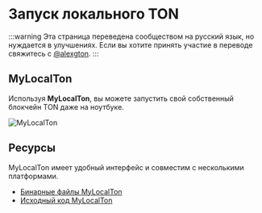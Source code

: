 # Запуск локального TON

:::warning
Эта страница переведена сообществом на русский язык, но нуждается в улучшениях. Если вы хотите принять участие в переводе свяжитесь с [@alexgton](https://t.me/alexgton).
:::

## MyLocalTon

Используя **MyLocalTon**, вы можете запустить свой собственный блокчейн TON даже на ноутбуке.

![MyLocalTon](/img/docs/mylocalton.jpeg)

## Ресурсы

MyLocalTon имеет удобный интерфейс и совместим с несколькими платформами.

- [Бинарные файлы MyLocalTon](https://github.com/neodiX42/MyLocalTon/releases)
- [Исходный код MyLocalTon](https://github.com/neodiX42/MyLocalTon)
